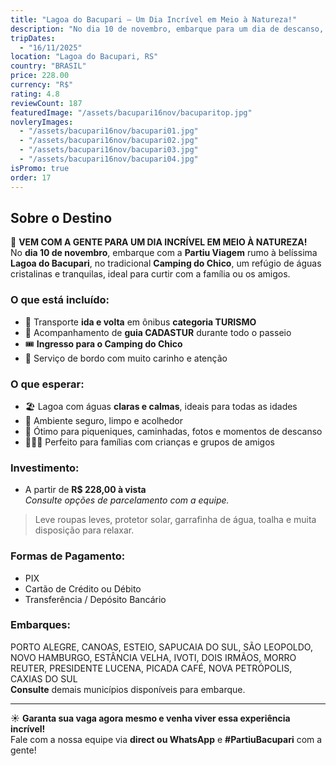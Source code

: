 ```yaml
---
title: "Lagoa do Bacupari – Um Dia Incrível em Meio à Natureza!"
description: "No dia 10 de novembro, embarque para um dia de descanso, mergulhos e diversão em um dos destinos mais tranquilos e lindos do RS!"
tripDates:
  - "16/11/2025"
location: "Lagoa do Bacupari, RS"
country: "BRASIL"
price: 228.00
currency: "R$"
rating: 4.8
reviewCount: 187
featuredImage: "/assets/bacupari16nov/bacuparitop.jpg"
novleryImages:
  - "/assets/bacupari16nov/bacupari01.jpg"
  - "/assets/bacupari16nov/bacupari02.jpg"
  - "/assets/bacupari16nov/bacupari03.jpg"
  - "/assets/bacupari16nov/bacupari04.jpg"
isPromo: true
order: 17
---
```


## Sobre o Destino

🌊 **VEM COM A GENTE PARA UM DIA INCRÍVEL EM MEIO À NATUREZA!**  
No **dia 10 de novembro**, embarque com a **Partiu Viagem** rumo à belíssima **Lagoa do Bacupari**, no tradicional **Camping do Chico**, um refúgio de águas cristalinas e tranquilas, ideal para curtir com a família ou os amigos.

### O que está incluído:

- 🚌 Transporte **ida e volta** em ônibus **categoria TURISMO**  
- 👤 Acompanhamento de **guia CADASTUR** durante todo o passeio  
- 🎟️ **Ingresso para o Camping do Chico**  
- 🍪 Serviço de bordo com muito carinho e atenção  

### O que esperar:

- 🏖️ Lagoa com águas **claras e calmas**, ideais para todas as idades  
- 🌳 Ambiente seguro, limpo e acolhedor  
- 📸 Ótimo para piqueniques, caminhadas, fotos e momentos de descanso  
- 👨‍👩‍👧 Perfeito para famílias com crianças e grupos de amigos

### Investimento:

- A partir de **R$ 228,00 à vista**  
*Consulte opções de parcelamento com a equipe.*

> Leve roupas leves, protetor solar, garrafinha de água, toalha e muita disposição para relaxar.

### Formas de Pagamento:

- PIX  
- Cartão de Crédito ou Débito  
- Transferência / Depósito Bancário  

### Embarques:

PORTO ALEGRE, CANOAS, ESTEIO, SAPUCAIA DO SUL, SÃO LEOPOLDO, NOVO HAMBURGO, ESTÂNCIA VELHA, IVOTI, DOIS IRMÃOS, MORRO REUTER, PRESIDENTE LUCENA, PICADA CAFÉ, NOVA PETRÓPOLIS, CAXIAS DO SUL  
**Consulte** demais municípios disponíveis para embarque.

---

☀️ **Garanta sua vaga agora mesmo e venha viver essa experiência incrível!**  
Fale com a nossa equipe via **direct ou WhatsApp** e **#PartiuBacupari** com a gente!